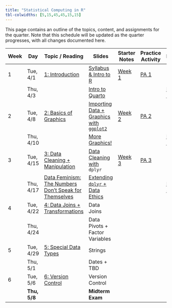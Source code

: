```yaml
---
title: "Statistical Computing in R"
tbl-colwidths: [5,15,45,45,15,15]
---
```


This page contains an outline of the topics, content, and assignments for the quarter. Note that this schedule will be updated as the quarter progresses, with all changes documented here.

| Week | Day          | Topic / Reading                                                                                                         | Slides                                                                         | Starter Notes                                 | Practice Activity                   | Lab                                |
|-----------|-----------|-----------|-----------|-----------|-----------|-----------|
| 1    | Tue, 4/1     | [1: Introduction](https://manncz.github.io/stat331-calpoly-text/01-introduction.html)                                   | [Syllabus & Intro to R](slides/week-1/w1-intro-r.qmd)                          | [Week 1](student-versions/notes/w1-notes.qmd) | [PA 1](practice-activities/pa1.qmd) |                                    |
|      | Thu, 4/3     |                                                                                                                         | [Intro to Quarto](slides/week-1/w1-notebooks.qmd)                              |                                               |                                     | [Lab 1](labs/lab1/lab1-quarto.qmd) |
| 2    | Tue, 4/8     | [2: Basics of Graphics](https://manncz.github.io/stat331-calpoly-text/02-tidy-data-and-basics-of-graphics.html)         | [Importing Data + Graphics with `ggplot2`](slides/week-2/w2-import-ggplot.qmd) | [Week 2](student-versions/notes/w2-notes.qmd) | [PA 2](practice-activities/pa2.qmd) |                                    |
|      | Thu, 4/10    |                                                                                                                         | [More Graphics!](slides/week-2/w2-graphics.qmd)                                |                                               |                                     | [Lab 2](labs/lab2/lab2-ggplot.qmd) |
| 3    | Tue, 4/15    | [3: Data Cleaning + Manipulation](https://manncz.github.io/stat331-calpoly-text/03-data-cleaning-and-manipulation.html) | [Data Cleaning with](slides/week-3/w3-dplyr.qmd) `dplyr`                       | [Week 3](student-versions/notes/w3-notes.qmd) | [PA 3](practice-activities/pa3.qmd) |                                    |
|      | Thu, 4/17    | [Data Feminism: The Numbers Don't Speak for Themselves](https://data-feminism.mitpress.mit.edu/pub/czq9dfs5/release/3)  | [Extending `dplyr` + Data Ethics](slides/week-3/w3-more-dplyr-ethics.qmd)      |                                               |                                     | [Lab 3](labs/lab3/lab3-dplyr.qmd)  |
| 4    | Tue, 4/22    | [4: Data Joins + Transformations](https://manncz.github.io/stat331-calpoly-text/04-data-joins-and-transformations.html) | Data Joins                                                                     |                                               |                                     |                                    |
|      | Thu, 4/24    |                                                                                                                         | Data Pivots + Factor Variables                                                 |                                               |                                     |                                    |
| 5    | Tue, 4/29    | [5: Special Data Types](5%20Special%20Data%20Types)                                                                     | Strings                                                                        |                                               |                                     |                                    |
|      | Thu, 5/1     |                                                                                                                         | Dates + TBD                                                                    |                                               |                                     |                                    |
| 6    | Tue, 5/6     | [6: Version Control](6%20Version%20Control)                                                                             | Version Control                                                                |                                               |                                     |                                    |
|      | **Thu, 5/8** |                                                                                                                         | **Midterm Exam**                                                               |                                               |                                     |                                    |
